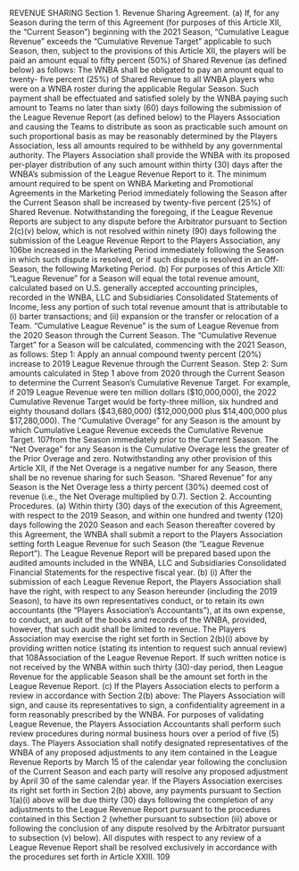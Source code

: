 REVENUE SHARING
Section 1. Revenue Sharing Agreement.
(a) If, for any Season during the term of this Agreement (for purposes of this
Article XII, the "Current Season") beginning with the 2021 Season, "Cumulative League
Revenue" exceeds the "Cumulative Revenue Target" applicable to such Season, then, subject to
the provisions of this Article XII, the players will be paid an amount equal to fifty percent (50%)
of Shared Revenue (as defined below) as follows:
The WNBA shall be obligated to pay an amount equal to twenty-
five percent (25%) of Shared Revenue to all WNBA players who were on a WNBA roster during
the applicable Regular Season. Such payment shall be effectuated and satisfied solely by the
WNBA paying such amount to Teams no later than sixty (60) days following the submission of
the League Revenue Report (as defined below) to the Players Association and causing the Teams
to distribute as soon as practicable such amount on such proportional basis as may be reasonably
determined by the Players Association, less all amounts required to be withheld by any
governmental authority. The Players Association shall provide the WNBA with its proposed
per-player distribution of any such amount within thirty (30) days after the WNBA's submission
of the League Revenue Report to it.
The minimum amount required to be spent on WNBA Marketing
and Promotional Agreements in the Marketing Period immediately following the Season after the
Current Season shall be increased by twenty-five percent (25%) of Shared Revenue.
Notwithstanding the foregoing, if the League Revenue Reports are subject to any dispute before
the Arbitrator pursuant to Section 2(c)(v) below, which is not resolved within ninety (90) days
following the submission of the League Revenue Report to the Players Association, any
106be increased in the Marketing Period immediately following the Season in which such dispute is
resolved, or if such dispute is resolved in an Off-Season, the following Marketing Period.
(b) For purposes of this Article XII:
"League Revenue" for a Season will equal the total revenue
amount, calculated based on U.S. generally accepted accounting principles, recorded in the
WNBA, LLC and Subsidiaries Consolidated Statements of Income, less any portion of such total
revenue amount that is attributable to (i) barter transactions; and (ii) expansion or the transfer or
relocation of a Team.
"Cumulative League Revenue" is the sum of League Revenue
from the 2020 Season through the Current Season.
The "Cumulative Revenue Target" for a Season will be calculated,
commencing with the 2021 Season, as follows:
Step 1: Apply an annual compound twenty percent (20%)
increase to 2019 League Revenue through the Current Season.
Step 2: Sum amounts calculated in Step 1 above from 2020
through the Current Season to determine the Current Season's Cumulative Revenue Target. For
example, if 2019 League Revenue were ten million dollars (\$10,000,000), the 2022 Cumulative
Revenue Target would be forty-three million, six hundred and eighty thousand dollars
(\$43,680,000) (\$12,000,000 plus \$14,400,000 plus \$17,280,000).
The "Cumulative Overage" for any Season is the amount by which
Cumulative League Revenue exceeds the Cumulative Revenue Target.
107from the Season immediately prior to the Current Season.
The "Net Overage" for any Season is the Cumulative Overage less
the greater of the Prior Overage and zero. Notwithstanding any other provision of this Article
XII, if the Net Overage is a negative number for any Season, there shall be no revenue sharing
for such Season.
"Shared Revenue" for any Season is the Net Overage less a thirty
percent (30%) deemed cost of revenue (i.e., the Net Overage multiplied by 0.7).
Section 2. Accounting Procedures.
(a) Within thirty (30) days of the execution of this Agreement, with respect to
the 2019 Season, and within one hundred and twenty (120) days following the 2020 Season and
each Season thereafter covered by this Agreement, the WNBA shall submit a report to the
Players Association setting forth League Revenue for such Season (the "League Revenue
Report"). The League Revenue Report will be prepared based upon the audited amounts
included in the WNBA, LLC and Subsidiaries Consolidated Financial Statements for the
respective fiscal year.
(b) (i) After the submission of each League Revenue Report, the Players
Association shall have the right, with respect to any Season hereunder (including the 2019
Season), to have its own representatives conduct, or to retain its own accountants (the "Players
Association's Accountants"), at its own expense, to conduct, an audit of the books and records of
the WNBA, provided, however, that such audit shall be limited to revenue.
The Players Association may exercise the right set forth in Section
2(b)(i) above by providing written notice (stating its intention to request such annual review) that
108Association of the League Revenue Report. If such written notice is not received by the WNBA
within such thirty (30)-day period, then League Revenue for the applicable Season shall be the
amount set forth in the League Revenue Report.
(c) If the Players Association elects to perform a review in accordance with
Section 2(b) above:
The Players Association will sign, and cause its representatives to
sign, a confidentiality agreement in a form reasonably prescribed by the WNBA.
For purposes of validating League Revenue, the Players
Association Accountants shall perform such review procedures during normal business hours
over a period of five (5) days.
The Players Association shall notify designated representatives of
the WNBA of any proposed adjustments to any item contained in the League Revenue Reports
by March 15 of the calendar year following the conclusion of the Current Season and each party
will resolve any proposed adjustment by April 30 of the same calendar year.
If the Players Association exercises its right set forth in Section
2(b) above, any payments pursuant to Section 1(a)(i) above will be due thirty (30) days following
the completion of any adjustments to the League Revenue Report pursuant to the procedures
contained in this Section 2 (whether pursuant to subsection (iii) above or following the
conclusion of any dispute resolved by the Arbitrator pursuant to subsection (v) below).
All disputes with respect to any review of a League Revenue
Report shall be resolved exclusively in accordance with the procedures set forth in Article XXIII.
109